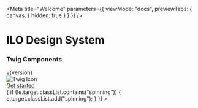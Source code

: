 
<Meta
  title="Welcome"
  parameters={{ viewMode: "docs", previewTabs: { canvas: { hidden: true } } }}
/>

<div class="welcome">
  <div class="welcome--wrapper">
    <div class="welcome--text">
      <h1 class="welcome--title">ILO Design System</h1>
      <h3 class="welcome--subtitle">Twig Components</h3>
      <span class="welcome--version">v{version}</span>
    </div>
    <div class="welcome--logo">
      <img src="../../../images/twig.svg" alt="Twig Icon" />
    </div>
  </div>
  <a
    class="ilo--button ilo--button--large ilo--button--primary optionalclass"
    href="?path=/docs/getting-started--page"
    target="true"
    rel="noopener noreferrer"
    style={{ margin: "1rem 20px 0 0" }}
  >
    <span class="link__label">Get started</span>
  </a>
  <div
    class="triangle triangle1"
    onMouseOver={(e) => {
      if (!e.target.classList.contains("spinning")) {
        e.target.classList.add("spinning");
      }
    }}
  ></div>
  <div class="triangle triangle2"></div>
  <div class="triangle triangle3"></div>
</div>
